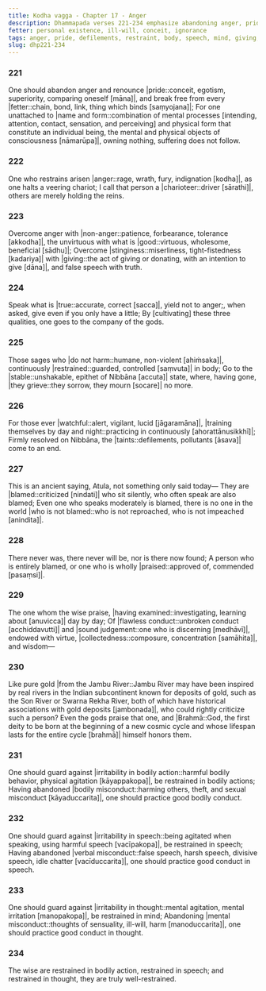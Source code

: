 ```yaml
---
title: Kodha vagga - Chapter 17 - Anger
description: Dhammapada verses 221-234 emphasize abandoning anger, pride, and mental defilements while cultivating restraint in body, speech, and mind. The verses highlight overcoming harmful actions by giving and speaking truth, the inevitability of criticism, and the value of moral discipline. Those intent on Nibbāna, ever watchful, and well-restrained are beyond reproach and honored even by the gods.
fetter: personal existence, ill-will, conceit, ignorance
tags: anger, pride, defilements, restraint, body, speech, mind, giving, truth, blame, praise, Nibbāna, gods, dhp
slug: dhp221-234
---
```


### 221

One should abandon anger and renounce |pride::conceit, egotism, superiority, comparing oneself [māna]|,
and break free from every |fetter::chain, bond, link, thing which binds [saṃyojana]|;
For one unattached to |name and form::combination of mental processes [intending, attention, contact, sensation, and perceiving] and physical form that constitute an individual being, the mental and physical objects of consciousness [nāmarūpa]|,
owning nothing, suffering does not follow.

### 222

One who restrains arisen |anger::rage, wrath, fury, indignation [kodha]|,
as one halts a veering chariot;
I call that person a |charioteer::driver [sārathi]|,
others are merely holding the reins.

### 223

Overcome anger with |non-anger::patience, forbearance, tolerance [akkodha]|,
the unvirtuous with what is |good::virtuous, wholesome, beneficial [sādhu]|;
Overcome |stinginess::miserliness, tight-fistedness [kadariya]| with |giving::the act of giving or donating, with an intention to give [dāna]|,
and false speech with truth.

### 224

Speak what is |true::accurate, correct [sacca]|, yield not to anger;,
when asked, give even if you only have a little;
By [cultivating] these three qualities,
one goes to the company of the gods.

### 225

Those sages who |do not harm::humane, non-violent [ahiṁsaka]|,
continuously |restrained::guarded, controlled [saṃvuta]| in body;
Go to the |stable::unshakable, epithet of Nibbāna [accuta]| state,
where, having gone, |they grieve::they sorrow, they mourn [socare]| no more.

### 226

For those ever |watchful::alert, vigilant, lucid [jāgaramāna]|,
|training themselves by day and night::practicing in continuously [ahorattānusikkhī]|;
Firmly resolved on Nibbāna,
the |taints::defilements, pollutants [āsava]| come to an end.

### 227

This is an ancient saying, Atula,
not something only said today—
They are |blamed::criticized [nindati]| who sit silently,
who often speak are also blamed;
Even one who speaks moderately is blamed,
there is no one in the world |who is not blamed::who is not reproached, who is not impeached [anindita]|.

### 228

There never was, there never will be,
nor is there now found;
A person who is entirely blamed,
or one who is wholly |praised::approved of, commended [pasaṃsi]|.

### 229

The one whom the wise praise,
|having examined::investigating, learning about [anuvicca]| day by day;
Of |flawless conduct::unbroken conduct [acchiddavutti]| and |sound judgement::one who is discerning [medhāvī]|,
endowed with virtue, |collectedness::composure, concentration [samāhita]|, and wisdom—

### 230

Like pure gold |from the Jambu River::Jambu River may have been inspired by real rivers in the Indian subcontinent known for deposits of gold, such as the Son River or Swarna Rekha River, both of which have historical associations with gold deposits [jambonada]|,
who could rightly criticize such a person?
Even the gods praise that one,
and |Brahmā::God, the first deity to be born at the beginning of a new cosmic cycle and whose lifespan lasts for the entire cycle [brahmā]| himself honors them.

### 231

One should guard against |irritability in bodily action::harmful bodily behavior, physical agitation [kāyappakopa]|,
be restrained in bodily actions;
Having abandoned |bodily misconduct::harming others, theft, and sexual misconduct [kāyaduccarita]|,
one should practice good bodily conduct.

### 232

One should guard against |irritability in speech::being agitated when speaking, using harmful speech [vacīpakopa]|,
be restrained in speech;
Having abandoned |verbal misconduct::false speech, harsh speech, divisive speech, idle chatter [vacīduccarita]|,
one should practice good conduct in speech.

### 233

One should guard against |irritability in thought::mental agitation, mental irritation [manopakopa]|,
be restrained in mind;
Abandoning |mental misconduct::thoughts of sensuality, ill-will, harm [manoduccarita]|,
one should practice good conduct in thought.

### 234

The wise are restrained in bodily action,
restrained in speech;
and restrained in thought,
they are truly well-restrained.